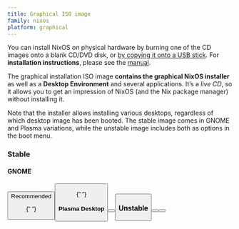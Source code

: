 ```yaml
---
title: Graphical ISO image
family: nixos
platform: graphical
---
```



You can install NixOS on physical hardware by burning one of the CD images onto a blank CD/DVD disk, or [by copying it onto a USB stick](/manual/nixos/stable#sec-booting-from-usb). For **installation instructions**, please see the [manual](/manual/nixos/stable).

The graphical installation ISO image **contains the graphical NixOS installer** as well as a **Desktop Environment** and several applications. It’s a _live CD_, so it allows you to get an impression of NixOS (and the Nix package manager) without installing it.

Note that the installer allows installing various desktops, regardless of which desktop image has been booted. The stable image comes in GNOME and Plasma variations, while the unstable image includes both as options in the boot menu.

### Stable

#### GNOME

<div class="flex flex-col gap-4 md:gap-6 my-4">
  <span class="flex items-center gap-2 lg:block">
    <Button
      color="semidarkblue"
      href={nixosDownloadLink("gnome", "x86_64-linux", "iso", false)}
      shaHref={nixosDownloadLink("gnome", "x86_64-linux", "iso", true)}
      shaText="(SHA-256)"
      size="sm-mobfull"
      classList = {["w-full", "md:w-auto", "block", "md:inline", "text-center", "md:text-left"]}
      label="Download (GNOME, 64-bit Intel/AMD)"
      />
    <Tag color="darkgreen" classList={["hidden", "md:inline"]}>Recommended</Tag>
  </span>

{" "}

<span>
  <Button
    color="semidarkblue"
    href={nixosDownloadLink('gnome', 'aarch64-linux', 'iso', false)}
    shaHref={nixosDownloadLink('gnome', 'aarch64-linux', 'iso', true)}
    shaText="(SHA-256)"
    size="sm-mobfull"
    classList={[
      'w-full',
      'md:w-auto',
      'block',
      'md:inline',
      'text-center',
      'md:text-left',
    ]}
    label="Download (GNOME, 64-bit ARM)"
  />
</span>

{" "}

#### Plasma Desktop

<span>
  <Button
    color="semidarkblue"
    href={nixosDownloadLink('plasma6', 'x86_64-linux', 'iso', false)}
    shaHref={nixosDownloadLink('plasma6', 'x86_64-linux', 'iso', true)}
    shaText="(SHA-256)"
    size="sm-mobfull"
    classList={[
      'w-full',
      'md:w-auto',
      'block',
      'md:inline',
      'text-center',
      'md:text-left',
    ]}
    label="Download (Plasma Desktop, 64-bit Intel/AMD)"
  />
</span>

<span>
  <Button
    color="semidarkblue"
    href={nixosDownloadLink('plasma6', 'aarch64-linux', 'iso', false)}
    shaHref={nixosDownloadLink('plasma6', 'aarch64-linux', 'iso', true)}
    shaText="(SHA-256)"
    size="sm-mobfull"
    classList={[
      'w-full',
      'md:w-auto',
      'block',
      'md:inline',
      'text-center',
      'md:text-left',
    ]}
    label="Download (Plasma Desktop, 64-bit ARM)"
  />
</span>

### Unstable

<span>
  <Button
    color="semidarkblue"
    href={nixosDownloadLink(
      'graphical',
      'x86_64-linux',
      'iso',
      false,
      'unstable',
    )}
    shaHref={nixosDownloadLink(
      'graphical',
      'x86_64-linux',
      'iso',
      true,
      'unstable',
    )}
    shaText="(SHA-256)"
    size="sm-mobfull"
    classList={[
      'w-full',
      'md:w-auto',
      'block',
      'md:inline',
      'text-center',
      'md:text-left',
    ]}
    label="Download (Graphical, 64-bit Intel/AMD)"
  />
</span>

  <span>
    <Button
      color="semidarkblue"
      href={nixosDownloadLink("graphical", "aarch64-linux", "iso", false, "unstable")}
      shaHref={nixosDownloadLink("graphical", "aarch64-linux", "iso", true, "unstable")}
      shaText="(SHA-256)"
      size="sm-mobfull"
      classList = {["w-full", "md:w-auto", "block", "md:inline", "text-center", "md:text-left"]}
      label="Download (Graphical, 64-bit ARM)"
      />
  </span>
</div>
